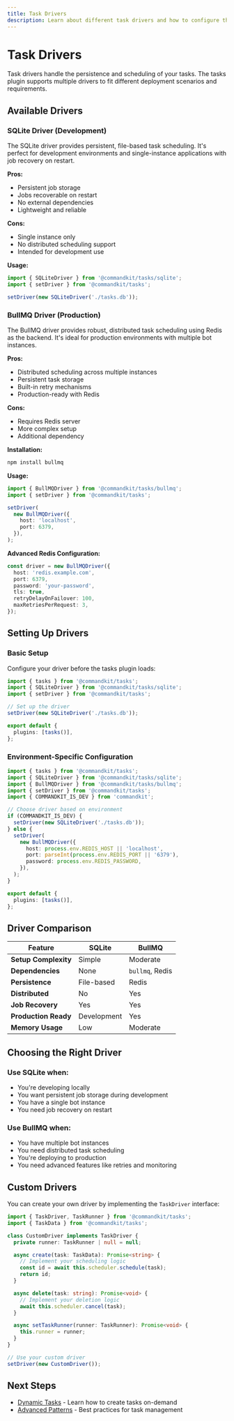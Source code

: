 ```yaml
---
title: Task Drivers
description: Learn about different task drivers and how to configure them for your use case.
---
```


# Task Drivers

Task drivers handle the persistence and scheduling of your tasks. The tasks plugin supports multiple drivers to fit different deployment scenarios and requirements.

## Available Drivers

### SQLite Driver (Development)

The SQLite driver provides persistent, file-based task scheduling. It's perfect for development environments and single-instance applications with job recovery on restart.

**Pros:**

- Persistent job storage
- Jobs recoverable on restart
- No external dependencies
- Lightweight and reliable

**Cons:**

- Single instance only
- No distributed scheduling support
- Intended for development use

**Usage:**

```ts
import { SQLiteDriver } from '@commandkit/tasks/sqlite';
import { setDriver } from '@commandkit/tasks';

setDriver(new SQLiteDriver('./tasks.db'));
```

### BullMQ Driver (Production)

The BullMQ driver provides robust, distributed task scheduling using Redis as the backend. It's ideal for production environments with multiple bot instances.

**Pros:**

- Distributed scheduling across multiple instances
- Persistent task storage
- Built-in retry mechanisms
- Production-ready with Redis

**Cons:**

- Requires Redis server
- More complex setup
- Additional dependency

**Installation:**

```bash
npm install bullmq
```

**Usage:**

```ts
import { BullMQDriver } from '@commandkit/tasks/bullmq';
import { setDriver } from '@commandkit/tasks';

setDriver(
  new BullMQDriver({
    host: 'localhost',
    port: 6379,
  }),
);
```

**Advanced Redis Configuration:**

```ts
const driver = new BullMQDriver({
  host: 'redis.example.com',
  port: 6379,
  password: 'your-password',
  tls: true,
  retryDelayOnFailover: 100,
  maxRetriesPerRequest: 3,
});
```

## Setting Up Drivers

### Basic Setup

Configure your driver before the tasks plugin loads:

```ts
import { tasks } from '@commandkit/tasks';
import { SQLiteDriver } from '@commandkit/tasks/sqlite';
import { setDriver } from '@commandkit/tasks';

// Set up the driver
setDriver(new SQLiteDriver('./tasks.db'));

export default {
  plugins: [tasks()],
};
```

### Environment-Specific Configuration

```ts
import { tasks } from '@commandkit/tasks';
import { SQLiteDriver } from '@commandkit/tasks/sqlite';
import { BullMQDriver } from '@commandkit/tasks/bullmq';
import { setDriver } from '@commandkit/tasks';
import { COMMANDKIT_IS_DEV } from 'commandkit';

// Choose driver based on environment
if (COMMANDKIT_IS_DEV) {
  setDriver(new SQLiteDriver('./tasks.db'));
} else {
  setDriver(
    new BullMQDriver({
      host: process.env.REDIS_HOST || 'localhost',
      port: parseInt(process.env.REDIS_PORT || '6379'),
      password: process.env.REDIS_PASSWORD,
    }),
  );
}

export default {
  plugins: [tasks()],
};
```

## Driver Comparison

| Feature              | SQLite      | BullMQ          |
| -------------------- | ----------- | --------------- |
| **Setup Complexity** | Simple      | Moderate        |
| **Dependencies**     | None        | `bullmq`, Redis |
| **Persistence**      | File-based  | Redis           |
| **Distributed**      | No          | Yes             |
| **Job Recovery**     | Yes         | Yes             |
| **Production Ready** | Development | Yes             |
| **Memory Usage**     | Low         | Moderate        |

## Choosing the Right Driver

### Use SQLite when:

- You're developing locally
- You want persistent job storage during development
- You have a single bot instance
- You need job recovery on restart

### Use BullMQ when:

- You have multiple bot instances
- You need distributed task scheduling
- You're deploying to production
- You need advanced features like retries and monitoring

## Custom Drivers

You can create your own driver by implementing the `TaskDriver` interface:

```ts
import { TaskDriver, TaskRunner } from '@commandkit/tasks';
import { TaskData } from '@commandkit/tasks';

class CustomDriver implements TaskDriver {
  private runner: TaskRunner | null = null;

  async create(task: TaskData): Promise<string> {
    // Implement your scheduling logic
    const id = await this.scheduler.schedule(task);
    return id;
  }

  async delete(task: string): Promise<void> {
    // Implement your deletion logic
    await this.scheduler.cancel(task);
  }

  async setTaskRunner(runner: TaskRunner): Promise<void> {
    this.runner = runner;
  }
}

// Use your custom driver
setDriver(new CustomDriver());
```

## Next Steps

- [Dynamic Tasks](./03-dynamic-tasks) - Learn how to create tasks on-demand
- [Advanced Patterns](./04-advanced-patterns) - Best practices for task management
